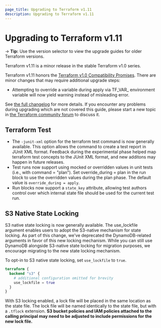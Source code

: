 ```yaml
---
page_title: Upgrading to Terraform v1.11
description: Upgrading to Terraform v1.11
---
```


# Upgrading to Terraform v1.11

-> **Tip:** Use the version selector to view the upgrade guides for older Terraform versions.

Terraform v1.11 is a minor release in the stable Terraform v1.0 series.

Terraform v1.11 honors the
[Terraform v1.0 Compatibility Promises](https://developer.hashicorp.com/terraform/language/v1-compatibility-promises).
There are minor changes that may require additional upgrade steps:

- Attempting to override a variable during apply via TF_VAR_ environment variable will now yield warning instead of misleading error.

See [the full changelog](https://github.com/hashicorp/terraform/blob/v1.11/CHANGELOG.md)
for more details. If you encounter any problems during upgrading which are not
covered this guide, please start a new topic in
[the Terraform community forum](https://discuss.hashicorp.com/c/terraform-core)
to discuss it.

## Terraform Test

- The `-junit-xml` option for the terraform test command is now generally available. This option allows the command to create a test report in JUnit XML format. Feedback during the experimental phase helped map terraform test concepts to the JUnit XML format, and new additons may happen in future releases.
- Test runs now support using mocked or overridden values in unit tests (i.e., with command = "plan"). Set override_during = plan in the run block to use the overridden values during the plan phase. The default value is `override_during = apply`.
- Run blocks now support a `state_key` attribute, allowing test authors control over which internal state file should be used for the current test run. 

## S3 Native State Locking

S3 native state locking is now generally available. The use_lockfile argument enables users to adopt the S3-native mechanism for state locking. As part of this change, we've deprecated the DynamoDB-related arguments in favor of this new locking mechanism. While you can still use DynamoDB alongside S3-native state locking for migration purposes, we encourage migrating to the new state locking mechanism.

To opt-in to S3 native state locking, set `use_lockfile` to `true`.

```terraform
terraform {
  backend "s3" {
    # additional configuration omitted for brevity
    use_lockfile = true
  }
}
```

With S3 locking enabled, a lock file will be placed in the same location as the state file.
The lock file will be named identically to the state file, but with a `.tflock` extension.
**S3 bucket policies and IAM policies attached to the calling principal may need to be adjusted to include permissions for the new lock file.**